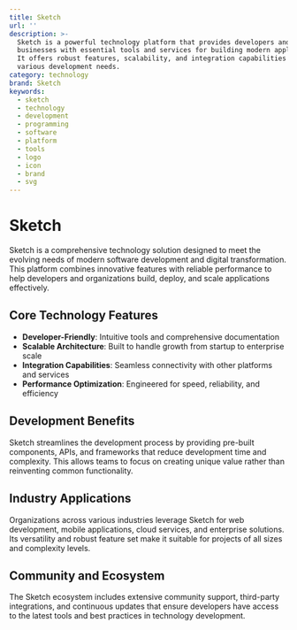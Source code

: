 ```yaml
---
title: Sketch
url: ''
description: >-
  Sketch is a powerful technology platform that provides developers and
  businesses with essential tools and services for building modern applications.
  It offers robust features, scalability, and integration capabilities for
  various development needs.
category: technology
brand: Sketch
keywords:
  - sketch
  - technology
  - development
  - programming
  - software
  - platform
  - tools
  - logo
  - icon
  - brand
  - svg
---
```


# Sketch

Sketch is a comprehensive technology solution designed to meet the evolving needs of modern software development and digital transformation. This platform combines innovative features with reliable performance to help developers and organizations build, deploy, and scale applications effectively.

## Core Technology Features

- **Developer-Friendly**: Intuitive tools and comprehensive documentation
- **Scalable Architecture**: Built to handle growth from startup to enterprise scale
- **Integration Capabilities**: Seamless connectivity with other platforms and services
- **Performance Optimization**: Engineered for speed, reliability, and efficiency

## Development Benefits

Sketch streamlines the development process by providing pre-built components, APIs, and frameworks that reduce development time and complexity. This allows teams to focus on creating unique value rather than reinventing common functionality.

## Industry Applications

Organizations across various industries leverage Sketch for web development, mobile applications, cloud services, and enterprise solutions. Its versatility and robust feature set make it suitable for projects of all sizes and complexity levels.

## Community and Ecosystem

The Sketch ecosystem includes extensive community support, third-party integrations, and continuous updates that ensure developers have access to the latest tools and best practices in technology development.
